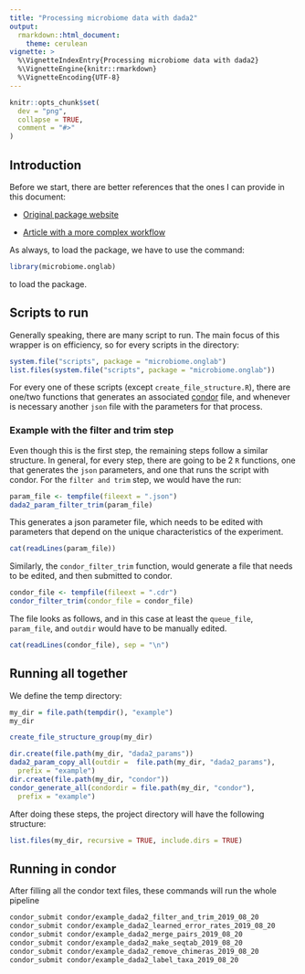 ```yaml
---
title: "Processing microbiome data with dada2"
output:
  rmarkdown::html_document:
    theme: cerulean
vignette: >
  %\VignetteIndexEntry{Processing microbiome data with dada2}
  %\VignetteEngine{knitr::rmarkdown}
  %\VignetteEncoding{UTF-8}
---
```


```r
knitr::opts_chunk$set(
  dev = "png",
  collapse = TRUE,
  comment = "#>"
)
```

## Introduction

Before we start, there are better references that the ones I can provide in this document:

* [Original package website](https://benjjneb.github.io/dada2/)

* [Article with a more complex workflow](https://f1000research.com/articles/5-1492/v2)

As always, to load the package, we have to use the command:

```r
library(microbiome.onglab)
```

to load the package.

## Scripts to run

Generally speaking, there are many script to run. The main focus of this wrapper is on efficiency, so for every scripts in the directory:

```r

system.file("scripts", package = "microbiome.onglab")
list.files(system.file("scripts", package = "microbiome.onglab"))

```

For every one of these scripts (except `create_file_structure.R`), there are one/two functions that generates an associated [condor](https://research.cs.wisc.edu/htcondor/) file, and whenever is necessary another `json` file with the parameters for that process.

### Example with the filter and trim step

Even though this is the first step, the remaining steps follow a similar structure. In general, for every step, there are going to be 2 `R` functions, one that generates the `json` parameters, and one that runs the script with condor. For the `filter and trim` step, we would have the run:

```r
param_file <- tempfile(fileext = ".json")
dada2_param_filter_trim(param_file)
```

This generates a json parameter file, which needs to be edited with parameters that depend on the unique characteristics of the experiment.

```r

cat(readLines(param_file))

```

Similarly, the `condor_filter_trim` function, would generate a file that needs to be edited, and then submitted to condor.

```r
condor_file <- tempfile(fileext = ".cdr")
condor_filter_trim(condor_file = condor_file)

```

The file looks as follows, and in this case at least the `queue_file`, `param_file`, and `outdir` would have to be manually edited.

```r

cat(readLines(condor_file), sep = "\n")

```

## Running all together

We define the temp directory:

```r

my_dir = file.path(tempdir(), "example")
my_dir

create_file_structure_group(my_dir)

dir.create(file.path(my_dir, "dada2_params"))
dada2_param_copy_all(outdir =  file.path(my_dir, "dada2_params"),
  prefix = "example")
dir.create(file.path(my_dir, "condor"))
condor_generate_all(condordir = file.path(my_dir, "condor"),
  prefix = "example")

```

After doing these steps, the project directory will have the following structure:

```r

list.files(my_dir, recursive = TRUE, include.dirs = TRUE)

```

## Running in condor

After filling all the condor text files, these commands will run the whole pipeline

```bash

condor_submit condor/example_dada2_filter_and_trim_2019_08_20
condor_submit condor/example_dada2_learned_error_rates_2019_08_20
condor_submit condor/example_dada2_merge_pairs_2019_08_20
condor_submit condor/example_dada2_make_seqtab_2019_08_20
condor_submit condor/example_dada2_remove_chimeras_2019_08_20
condor_submit condor/example_dada2_label_taxa_2019_08_20

```
